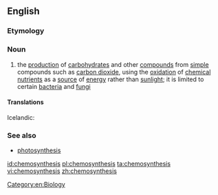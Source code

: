 ==English==
{{wikipedia}}
===Etymology===
{{prefix|chemo|synthesis}}

===Noun===
{{en-noun|-|chemosyntheses}}

# the [[production]] of [[carbohydrate]]s and other [[compound]]s from [[simple]] compounds such as [[carbon dioxide]], using the [[oxidation]] of [[chemical]] [[nutrient]]s as a [[source]] of [[energy]] rather than [[sunlight]]; it is limited to certain [[bacteria]] and [[fungi]]

====Translations====
{{trans-top|production of carbohydrates and other compounds from simple compounds}}
Icelandic: {{t|is|efnatillífun|f}}
{{trans-mid}}
{{trans-bottom}}

===See also===
* [[photosynthesis]]

[[Category:en:Biology]]

[[id:chemosynthesis]]
[[pl:chemosynthesis]]
[[ta:chemosynthesis]]
[[vi:chemosynthesis]]
[[zh:chemosynthesis]]